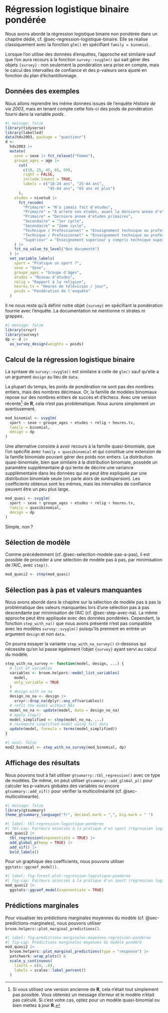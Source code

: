 # Régression logistique binaire pondérée {#sec-regression-logistique-binaire-ponderee}

Nous avons abordé la régression logistique binaire non pondérée dans un chapitre dédié, cf. @sec-regression-logistique-binaire. Elle se réalise classiquement avec la fonction `glm()` en spécifiant `family = binomial`.

Lorsque l'on utilise des données d'enquêtes, l'approche est similaire sauf que l'on aura recours à la fonction `survey::svyglm()` qui sait gérer des objets `{survey}` : non seulement la pondération sera prise en compte, mais le calcul des intervalles de confiance et des p-valeurs sera ajusté en fonction du plan d'échantillonnage.

## Données des exemples

Nous allons reprendre les même données issues de l'enquête *Histoire de vie 2003*, mais en tenant compte cette fois-ci des poids de pondération fourni dans la variable *poids*.

```r
#| message: false
library(tidyverse)
library(labelled)
data(hdv2003, package = "questionr")
d <-
  hdv2003 |> 
  mutate(
    sexe = sexe |> fct_relevel("Femme"),
    groupe_ages = age |>
      cut(
        c(18, 25, 45, 65, 99),
        right = FALSE,
        include.lowest = TRUE,
        labels = c("18-24 ans", "25-44 ans",
                   "45-64 ans", "65 ans et plus")
      ),
    etudes = nivetud |> 
      fct_recode(
        "Primaire" = "N'a jamais fait d'etudes",
        "Primaire" = "A arrete ses etudes, avant la derniere annee d'etudes primaires",
        "Primaire" = "Derniere annee d'etudes primaires",
        "Secondaire" = "1er cycle",
        "Secondaire" = "2eme cycle",
        "Technique / Professionnel" = "Enseignement technique ou professionnel court",
        "Technique / Professionnel" = "Enseignement technique ou professionnel long",
        "Supérieur" = "Enseignement superieur y compris technique superieur"
    ) |> 
    fct_na_value_to_level("Non documenté")  
  ) |> 
  set_variable_labels(
    sport = "Pratique un sport ?",
    sexe = "Sexe",
    groupe_ages = "Groupe d'âges",
    etudes = "Niveau d'études",
    relig = "Rapport à la religion",
    heures.tv = "Heures de télévision / jour",
    poids = "Pondération de l'enquête"
  )
```

Il ne nous reste qu'à définir notre objet `{survey}` en spécifiant la pondération fournie avec l'enquête. La documentation ne mentionne ni strates ni grappes.

```r
#| message: false
library(srvyr)
library(survey)
dp <- d |> 
  as_survey_design(weights = poids)
```

## Calcul de la régression logistique binaire

La syntaxe de `survey::svyglm()` est similaire à celle de `glm()` sauf qu'elle a un argument `design` au lieu de `data`.

La plupart du temps, les poids de pondération ne sont pas des nombres entiers, mais des nombres décimaux. Or, la famille de modèles binomiaux repose sur des nombres entiers de succès et d'échecs. Avec une version récente[^regression-logistique-binaire-ponderee-1] de **R**, cela n'est pas problématique. Nous aurons simplement un avertissement.

[^regression-logistique-binaire-ponderee-1]: Si vous utilisez une version ancienne de **R**, cela n'était tout simplement pas possible. Vous obteniez un message d'erreur et le modèle n'était pas calculé. Si c'est votre cas, optez pour un modèle quasi-binomial ou bien mettez à jour **R.**

```r
mod_binomial <- svyglm(
  sport ~ sexe + groupe_ages + etudes + relig + heures.tv,
  family = binomial,
  design = dp
)
```

Une alternative consiste à avoir recours à la famille quasi-binomiale, que l'on spécifie avec `family = quasibinomial` et qui constitue une extension de la famille binomiale pouvant gérer des poids non entiers. La distribution quasi-binomiale, bien que similaire à la distribution binomiale, possède un paramètre supplémentaire 𝜙 qui tente de décrire une variance supplémentaire dans les données qui ne peut être expliquée par une distribution binomiale seule (on parle alors de *surdispersion*). Les coefficients obtenus sont les mêmes, mais les intervalles de confiance peuvent être un peu plus large.

```r
mod_quasi <- svyglm(
  sport ~ sexe + groupe_ages + etudes + relig + heures.tv,
  family = quasibinomial,
  design = dp
)
```

Simple, non ?

## Sélection de modèle

Comme précédemment (cf. @sec-selection-modele-pas-a-pas), il est possible de procéder à une sélection de modèle pas à pas, par minimisation de l'AIC, avec `step()`.

```r
mod_quasi2 <- step(mod_quasi)
```

::: callout-warning
## Sélection pas à pas et valeurs manquantes

Nous avons abordé dans le chapitre sur la sélection de modèle pas à pas la problématique des valeurs manquantes lors d'une sélection pas à pas descendante par minimisation de l'AIC (cf. @sec-step-avec-na). La même approche peut être appliquée avec des données pondérées. Cependant, la fonction `step_with_na()` que nous avons présenté n'est pas compatible avec les modèles `survey::svyglm()` puisqu'ils prennent en entrée un argument `design` et non `data`.

On pourra essayer la variante `step_with_na_survey()` ci-dessous qui nécessite qu'on lui passe également l'objet `{survey}` ayant servi au calcul du modèle.

```r
step_with_na_survey <- function(model, design, ...) {
  # list of variables
  variables <- broom.helpers::model_list_variables(
    model,
    only_variable = TRUE
  )
  # design with no na
  design_no_na <- design |> 
    srvyr::drop_na(dplyr::any_of(variables))
  # refit the model without NAs
  model_no_na <- update(model, data = design_no_na)  
  # apply step()
  model_simplified <- step(model_no_na, ...)
  # recompute simplified model using full data
  update(model, formula = terms(model_simplified))
}
```

```r
#| eval: false
mod2_binomial <- step_with_na_survey(mod_binomial, dp)
```
:::

## Affichage des résultats

Nous pouvons tout à fait utiliser `gtsumarry::tbl_regression()` avec ce type de modèles. De même, on peut utiliser `gtsummary::add_global_p()` pour calculer les p-valeurs globales des variables ou encore `gtsummary::add_vif()` pour vérifier la multicolinéarité (cf. @sec-multicolinearite).

```r
#| message: false
library(gtsummary)
theme_gtsummary_language("fr", decimal.mark = ",", big.mark = " ")
```

```r
#| label: tbl-regression-logistique-ponderee
#| tbl-cap: Facteurs associés à la pratique d'un sport (régression logistique pondérée)
mod_quasi2 |> 
  tbl_regression(exponentiate = TRUE) |> 
  add_global_p(keep = TRUE) |> 
  add_vif() |> 
  bold_labels()
```

Pour un graphique des coefficients, nous pouvons utiliser `ggstats::ggcoef_model()`.

```r
#| label: fig-forest-plot-regression-logistique-ponderee
#| fig-cap: Facteurs associés à la pratique d'un sport (régression logistique pondérée)
mod_quasi2 |> 
  ggstats::ggcoef_model(exponentiate = TRUE)
```

## Prédictions marginales

Pour visualiser les prédictions marginales moyennes du modèle (cf. @sec-predictions-marginales), nous pouvons utiliser `broom.helpers::plot_marginal_predictions()`.

```r
#| label: fig-predictions-marginales-moyennes-regression-ponderee
#| fig-cap: Prédictions marginales moyennes du modèle pondéré
mod_quasi2 |> 
  broom.helpers::plot_marginal_predictions(type = "response") |> 
  patchwork::wrap_plots() &
  scale_y_continuous(
    limits = c(0, .8),
    labels = scales::label_percent()
  )
```
